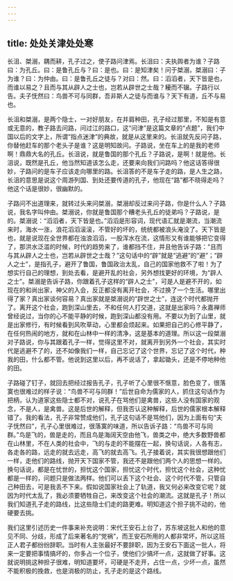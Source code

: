 ```yaml
---
---
---
```

title: 处处关津处处寒
---




长沮、桀溺，耦而耕，孔子过之，使子路问津焉。长沮曰：夫执舆者为谁？子路曰：为孔丘。曰：是鲁孔丘与？曰：是也。曰：是知津矣！问于桀溺，桀溺曰：子为谁？曰：为仲由。曰：是鲁孔丘之徒与？对曰：然。曰：滔滔者，天下皆是也，而谁以易之？且而与其从辟人之士也，岂若从辟世之士哉？耰而不辍。子路行以告。夫子怃然曰：鸟兽不可与同群，吾非斯人之徒与而谁与？天下有道，丘不与易也。

长沮和桀溺，是两个隐士，一对好朋友，在并肩种田，孔子经过那里，不知是有意或无意的，教子路去问路，问过江的路口，这“问津”是这篇文章的“点题”，我们中国以后的文字上，所谓“指点迷津”的典故，就是从这里来的。长沮就先反问子路，你替他赶车的那个老头子是谁？这是明知故问。子路说，坐在车上的是我的老师啊！鼎鼎大名的孔丘。长沮说，就是鲁国的那个孔丘？子路说，是啊！就是他。长沮说，既然是孔丘，他当然知道该怎么走，还要来向我们问路吗？他这话答得很妙，子路问的是车子应该走向哪里的路。长沮答的不是车子走的路，是人生之路，长沮的意思是说这个周游列国、到处还要传道的孔子，他现在“路”都不晓得走吗？他这个话是很妙，很幽默的。

子路问不出道理来，就转过头来问桀溺，桀溺却反过来问子路，你是什么人？子路说，我名字叫仲由。桀溺说，你就是鲁国那个糟老头孔丘的徒弟吗？子路说，是的。桀溺说：“滔滔者，天下皆是也。”滔滔是形容词，现代语汇就是潮流，当潮流来时，海水一涨，浪花滔滔滚滚，不管好的坏的，统统都被浪头淹没了。天下皆是也，就是说现在全世界都在浊浪滔滔，一股浑水在流，这情形又有谁能够把它变得了，那洪水泛滥的时候，时代的趋势来了，谁都挡不住，并且他告诉子路：“且而与其从辟人之士也，岂若从辟世之士哉？”这句话中的“辟”就是“逃避”的“避”；“辟人之士”，是指孔子，避开了鲁国，鲁国政治太乱，自己的国家他救不了啦！为了想实行自己的理想，到处去看，是避开乱的社会，另外想找更好的环境，为“辟人之士”。桀溺是告诉子路，你跟着孔子这样的“辟人之士”，可是人是避不开的，如现在的和尚出家，神父的入会，反正都没有离开社会，不过换了一个生活。哪里出得了家？真出家谈何容易？真出家就是桀溺说的“辟世之士”，连这个时代都抛开了。离开这个社会，跑到深山里去，不和任何人打交道，这就是出家吗？永嘉禅师曾经说过，当你的心不能平静的时候，跑到深山都没有用。不要以为到了山里，就是出家修行，有时候看到风吹草动，心里都会烦起来。如果把自己的心修平静了，在任何热闹的地方，就和在山林中一样的清净，这是基本的道理。所以这一段桀溺对子路说，你与其跟着孔子一样，觉得这里不对，就离开到另外一个社会，其实时代是逃避不了的，还不如像我们一样，自己忘记了这个世界，忘记了这个时代，种我的田，什么都不管。他说到这里以后，再不说话了，拿起锄头，还是不停地种他的田。

子路碰了钉子，就回去把经过报告孔子，孔子听了心里很不惬意，脸色变了，很落寞也很难过的样子说：“鸟兽不可与同群！”后世自命为儒家的人，抓住这句话作为把柄，认为道家这些隐士都不对，说孔子在骂他们是禽兽，这些人没有国家的观念，不是人，是禽兽。这是后世的解释，但我否认这种解释，后世的儒家根本解释错了。我的看法，孔子非常赞成他们，孔子这句话不是骂他们，因为上面有句“夫子怃然曰”，孔子心里很难过，很落寞的味道，所以告诉子路：“鸟兽不可与同群。”鸟是飞的，兽是走的，而且鸟是海阔天空由他飞，兽类之中，绝大多数野兽都在山林里，不在人类的社会中，飞的与走的不能摆在一起，换句话说，人各有志，各走各的路，远走的就去远走，高飞的就去高飞。孔子接着说，其实我很想跟他们一样，走他们的路线，抛开天下国家不管，我还不是跟他们两个人的思想一样的。换句话说，都是在忧世的，担忧这个国家，担忧这个时代，担忧这个社会，这种忧都是一样的，问题只是做法两样。他们可以丢下这个社会、这个时代不管，只管自己种田去，可是我丢不下来。假如说国家社会上了轨道，我又何必来改变它呢？就因为时代太乱了，我必须要牺牲自己，来改变这个社会的潮流。这就是孔子！所以我们知道孔子走的路线，比这些隐士们走的路更难。明知道这个担子挑不动的，他硬要去挑。

我们这里引述历史一件事来补充说明：宋代王安石上台了，苏东坡这批人和他的意见不同、分歧，形成了后来著名的“党祸”，而王安石所用的人都非常坏，所以这班正人君子都纷纷辞职。当时有人主张最好不要辞职，因为王安石下面这一批人，将来一定要把事情搞坏的，你多占一个位子，使他们少搞坏一点，这就做了好事。这就说明挑这种担子很难，明知道要坏，可硬是不走开，占住一点，少坏一点，虽然不能积极的挽救，也是消极的防止，孔子走的是这个路线。